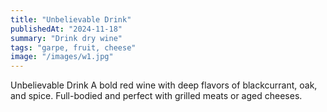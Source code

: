 ```yaml
---
title: "Unbelievable Drink"
publishedAt: "2024-11-18"
summary: "Drink dry wine"
tags: "garpe, fruit, cheese"
image: "/images/w1.jpg"
---
```


Unbelievable Drink
A bold red wine with deep flavors of blackcurrant, oak, and spice. Full-bodied and perfect with grilled meats or aged cheeses.